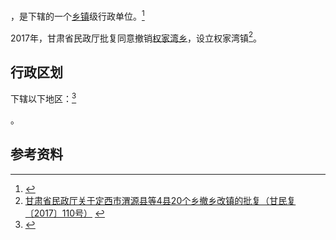 {{中国乡级行政区|62/11/22/207/000}}

'''{{PAGENAMEBASE}}'''，是{{PRC admin/fullname|62/11/22/207/000|3}}下辖的一个[[乡镇|乡镇]]级行政单位。<ref>{{PRC admin/ref sgc|{{PRC admin/parent|62/11/22/207/000}}}}</ref>

2017年，甘肃省民政厅批复同意撤销[[权家湾乡|权家湾乡]]，设立权家湾镇<ref>[http://www.gsmz.gov.cn/articles/2017/08/23/article_3_112051_1.html 甘肃省民政厅关于定西市渭源县等4县20个乡撤乡改镇的批复（甘民复〔2017〕110号）] {{Wayback|url=http://www.gsmz.gov.cn/articles/2017/08/23/article_3_112051_1.html |date=20170917171011 }}</ref>。

== 行政区划 ==

{{PAGENAMEBASE}}下辖以下地区：<ref>{{PRC admin/ref sgc|62/11/22/207/000}}</ref>

{{PRC admin/children|62/11/22/207/000}}。

== 参考资料 ==

{{reflist}}

{{行政区划小作品}}
{{PRC admin/navcat|62/11/22/207/000}}